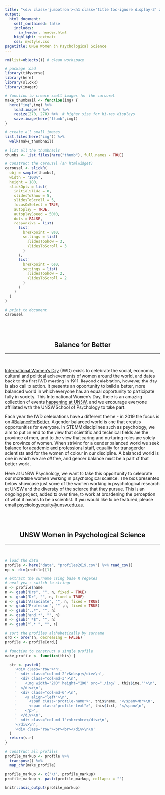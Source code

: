 ```yaml
---
title: "<div class='jumbotron'><h1 class='title toc-ignore display-3' align='center'>International Women's Day</h1><p class='lead' align='center'>UNSW Psychology, 8 March 2019</p></div>"
output:
  html_document:
    self_contained: false
    includes:
      in_header: header.html
    highlight: textmate
    css: mystyle.css
pagetitle: UNSW Women in Psychological Science
---
```


```r
rm(list=objects()) # clean workspace

# package load
library(tidyverse)
library(here)
library(slickR)
library(imager)
```


```r

# function to create small images for the carousel
make_thumbnail <- function(img) {
  here("img",img) %>% 
    load.image() %>%
    resize(270, 270) %>%  # higher size for hi-res displays
    save.image(here("thumb",img))
}

# create all small images
list.files(here("img")) %>%
  walk(make_thumbnail)

# list all the thumbnails
thumbs <- list.files(here("thumb"), full.names = TRUE)

# construct the carousel (an htmlwidget)
carousel <- slickR(
  obj = sample(thumbs),
  width = "100%",    
  height = 180,
  slickOpts = list(
    initialSlide = 0,
    slidesToShow = 5,
    slidesToScroll = 5,
    focusOnSelect = TRUE,
    autoplay = TRUE,
    autoplaySpeed = 5000,
    dots = FALSE,
    responsive = list(
      list(
        breakpoint = 800,
        settings = list(
          slidesToShow = 3,
          slidesToScroll = 3
        )
      ),
      list(
        breakpoint = 600,
        settings = list(
          slidesToShow = 2,
          slidesToScroll = 2
        )
      )
    )
  )
)

# print to document
carousel 
```


<br><br>
<h2 align="center">Balance for Better</h2>
<hr>
<br>

[International Women's Day](https://www.internationalwomensday.com/) (IWD) exists to celebrate the social, economic, cultural and political achievements of women around the world, and dates back to the first IWD meeting in 1911. Beyond celebration, however, the day is also call to action. It presents an opportunity to build a better, more balanced world in which everyone has an equal opportunity to participate fully in society. This International Women's Day, there is an amazing collection of events [happening at UNSW](https://www.iwd.unsw.edu.au/), and we encourage everyone affiliated with the UNSW School of Psychology to take part. 

Each year the IWD celebrations have a different theme - in 2019 the focus is on [#BalanceForBetter](https://www.internationalwomensday.com/Theme). A gender balanced world is one that creates opportunities for everyone. In STEMM disciplines such as psychology, we aim to put an end to the view that scientific and technical fields are the province of men, and to the view that caring and nurturing roles are solely the province of women. When striving for a gender balanced world we seek balance for academic and professional staff, equality for transgender scientists and for the women of colour in our discipline. A balanced world is one in which we are *all* free, and gender balance must be a part of that better world.

Here at UNSW Psychology, we want to take this opportunity to celebrate our incredible women working in psychological science. The bios presented below showcase just some of the women working in psychological research at UNSW and the diversity of the science that they pursue. This is an ongoing project, added to over time, to work at broadening the perception of what it means to be a scientist. If you would like to be featured, please email [psychologyequity@unsw.edu.au](mailto:psychologyequity@unsw.edu.au).

<br><br>
<h2 align="center">UNSW Women in Psychological Science</h2>
<hr>
<br>

```r
# load the data
profile <- here("data", "profiles2019.csv") %>% read_csv()
np <- dim(profile)[1]

# extract the surname using base R regexes
# next year: switch to stringr
n <- profile$name
n <- gsub("Drs", "", n, fixed = TRUE)
n <- gsub("Dr", "", n, fixed = TRUE)
n <- gsub("Associate", "", n, fixed = TRUE)
n <- gsub("Professor", "" ,n, fixed = TRUE)
n <- gsub(",.*", "", n)
n <- gsub("and.*", "", n)
n <- gsub(" *$", "", n)
n <- gsub("^.* ", "", n)

# sort the profiles alphabetically by surname
ord <- order(n, decreasing = FALSE)
profile <- profile[ord,]

# function to construct a single profile
make_profile <- function(this) {
  
  str <- paste0(
    '<div class="row">\n',
    '  <div class="col-md-2">&nbsp;</div>\n',
    '  <div class="col-md-3">\n',
    '    <img width="200" height="200" src="./img/', this$img,'">\n',
    '  </div>\n',
    '  <div class="col-md-6">\n',
    '    <p align="left">\n',
    '      <span class="profile-name">', this$name, '</span><br>\n',
    '      <span class="profile-text">', this$text, '</span>\n',
    '    </p>',
    '  </div>\n',
    '  <div class="col-md-1"><br><br></div>\n',
    '</div>\n',
    '<div class="row"><br><br></div>\n\n'
  ) 
  return(str)
}

# construct all profiles
profile_markup <- profile %>%
  transpose() %>%
  map_chr(make_profile)

profile_markup <- c("\f", profile_markup)
profile_markup <- paste(profile_markup, collapse = "")
```

<!--html_preserve-->
```r
knitr::asis_output(profile_markup)
```
<!--/html_preserve-->

